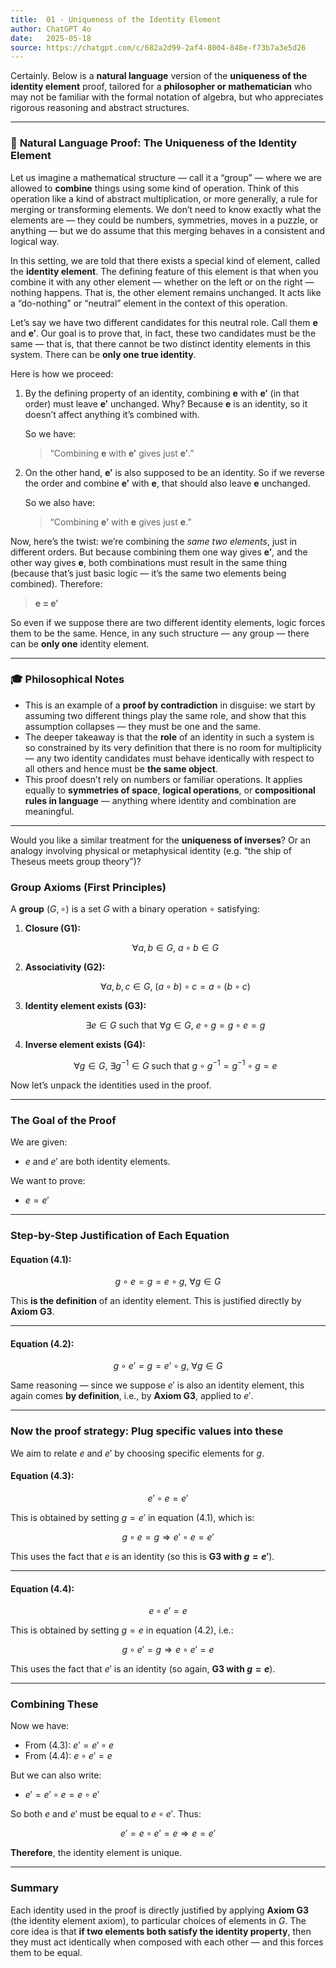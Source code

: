 ```yaml
---
title:  01 - Uniqueness of the Identity Element
author: ChatGPT 4o
date:   2025-05-18
source: https://chatgpt.com/c/682a2d99-2af4-8004-848e-f73b7a3e5d26
---
```


Certainly. Below is a **natural language** version of the **uniqueness of the identity element** proof, tailored for a **philosopher or mathematician** who may not be familiar with the formal notation of algebra, but who appreciates rigorous reasoning and abstract structures.

---

### 🧠 **Natural Language Proof: The Uniqueness of the Identity Element**

Let us imagine a mathematical structure — call it a “group” — where we are allowed to **combine** things using some kind of operation. Think of this operation like a kind of abstract multiplication, or more generally, a rule for merging or transforming elements. We don’t need to know exactly what the elements are — they could be numbers, symmetries, moves in a puzzle, or anything — but we do assume that this merging behaves in a consistent and logical way.

In this setting, we are told that there exists a special kind of element, called the **identity element**. The defining feature of this element is that when you combine it with any other element — whether on the left or on the right — nothing happens. That is, the other element remains unchanged. It acts like a “do-nothing” or “neutral” element in the context of this operation.

Let’s say we have two different candidates for this neutral role. Call them **e** and **e′**. Our goal is to prove that, in fact, these two candidates must be the same — that is, that there cannot be two distinct identity elements in this system. There can be **only one true identity**.

Here is how we proceed:

1. By the defining property of an identity, combining **e** with **e′** (in that order) must leave **e′** unchanged. Why? Because **e** is an identity, so it doesn’t affect anything it’s combined with.

   So we have:

   > “Combining **e** with **e′** gives just **e′**.”

2. On the other hand, **e′** is also supposed to be an identity. So if we reverse the order and combine **e′** with **e**, that should also leave **e** unchanged.

   So we also have:

   > “Combining **e′** with **e** gives just **e**.”

Now, here's the twist: we're combining the *same two elements*, just in different orders. But because combining them one way gives **e′**, and the other way gives **e**, both combinations must result in the same thing (because that's just basic logic — it's the same two elements being combined). Therefore:

> **e = e′**

So even if we suppose there are two different identity elements, logic forces them to be the same. Hence, in any such structure — any group — there can be **only one** identity element.

---

### 🎓 Philosophical Notes

* This is an example of a **proof by contradiction** in disguise: we start by assuming two different things play the same role, and show that this assumption collapses — they must be one and the same.
* The deeper takeaway is that the **role** of an identity in such a system is so constrained by its very definition that there is no room for multiplicity — any two identity candidates must behave identically with respect to all others and hence must be **the same object**.
* This proof doesn’t rely on numbers or familiar operations. It applies equally to **symmetries of space**, **logical operations**, or **compositional rules in language** — anything where identity and combination are meaningful.

---

Would you like a similar treatment for the **uniqueness of inverses**? Or an analogy involving physical or metaphysical identity (e.g. "the ship of Theseus meets group theory")?


### **Group Axioms (First Principles)**

A **group** $(G, \circ)$ is a set $G$ with a binary operation $\circ$ satisfying:

1. **Closure (G1):**

   $$
   \forall a, b \in G,\ a \circ b \in G
   $$
2. **Associativity (G2):**

   $$
   \forall a, b, c \in G,\ (a \circ b) \circ c = a \circ (b \circ c)
   $$
3. **Identity element exists (G3):**

   $$
   \exists e \in G \text{ such that } \forall g \in G,\ e \circ g = g \circ e = g
   $$
4. **Inverse element exists (G4):**

   $$
   \forall g \in G,\ \exists g^{-1} \in G \text{ such that } g \circ g^{-1} = g^{-1} \circ g = e
   $$

Now let's unpack the identities used in the proof.

---

### **The Goal of the Proof**

We are given:

* $e$ and $e'$ are both identity elements.

We want to prove:

* $e = e'$

---

### **Step-by-Step Justification of Each Equation**

#### **Equation (4.1)**:

$$
g \circ e = g = e \circ g,\ \forall g \in G
$$

This **is the definition** of an identity element. This is justified directly by **Axiom G3**.

---

#### **Equation (4.2)**:

$$
g \circ e' = g = e' \circ g,\ \forall g \in G
$$

Same reasoning — since we suppose $e'$ is also an identity element, this again comes **by definition**, i.e., by **Axiom G3**, applied to $e'$.

---

### **Now the proof strategy: Plug specific values into these**

We aim to relate $e$ and $e'$ by choosing specific elements for $g$.

#### **Equation (4.3)**:

$$
e' \circ e = e'
$$

This is obtained by setting $g = e'$ in equation (4.1), which is:

$$
g \circ e = g
\Rightarrow e' \circ e = e'
$$

This uses the fact that $e$ is an identity (so this is **G3 with $g = e'$**).

---

#### **Equation (4.4)**:

$$
e \circ e' = e
$$

This is obtained by setting $g = e$ in equation (4.2), i.e.:

$$
g \circ e' = g
\Rightarrow e \circ e' = e
$$

This uses the fact that $e'$ is an identity (so again, **G3 with $g = e$**).

---

### **Combining These**

Now we have:

* From (4.3): $e' = e' \circ e$
* From (4.4): $e \circ e' = e$

But we can also write:

* $e' = e' \circ e = e \circ e'$

So both $e$ and $e'$ must be equal to $e \circ e'$. Thus:

$$
e' = e \circ e' = e
\Rightarrow e = e'
$$

**Therefore**, the identity element is unique.

---

### **Summary**

Each identity used in the proof is directly justified by applying **Axiom G3** (the identity element axiom), to particular choices of elements in $G$. The core idea is that **if two elements both satisfy the identity property**, then they must act identically when composed with each other — and this forces them to be equal.

